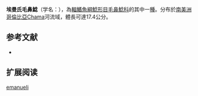 {{Speciesbox
| name = 埃曼氏毛鼻鯰
| image = 
| image_width = 
| status = NE
| status_system = IUCN3.1
| genus = Trichomycterus
| species = emanueli
| authority = [[Schultz|Schultz]], 1944
| synonyms = *''Pygidium emanueli emanueli''<br /><small>Schultz, 1944</small> ''
}}

'''埃曼氏毛鼻鯰'''（学名：''{{lang|en|Trichomycterus emanueli}}''），為[[輻鰭魚綱|輻鰭魚綱]][[鯰形目|鯰形目]][[毛鼻鯰科|毛鼻鯰科]]的其中一[[種|種]]。分布於[[南美洲|南美洲]][[哥倫比亞|哥倫比亞]]Chama河流域，體長可達17.4公分。

==参考文献==
*{{FishBase_species|genus=Trichomycterus|species=emanueli|year=2011|month=12}}

== 扩展阅读 ==
{{refbegin}}
{{wikispecies-inline|Trichomycterus emanueli|埃曼氏毛鼻鯰}}
{{refend}}
{{Taxonbar|from=Q3754667}}

[[Category:毛鼻鯰属|emanueli]]


{{鯰形目小作品}}